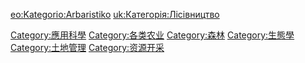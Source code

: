 {{Catnav|頁面分類|地理|植被|森林}}
{{Catnav|頁面分類|人类社会|经济|产业}}
{{Commonscat|Forestry}}
{{Catmore}}

[[Category:應用科學|Category:應用科學]]
[[Category:各类农业|Category:各类农业]]
[[Category:森林|Category:森林]]
[[Category:生態學|Category:生態學]]
[[Category:土地管理|Category:土地管理]]
[[Category:资源开采|Category:资源开采]]

[[eo:Kategorio:Arbaristiko|eo:Kategorio:Arbaristiko]]
[[uk:Категорія:Лісівництво|uk:Категорія:Лісівництво]]